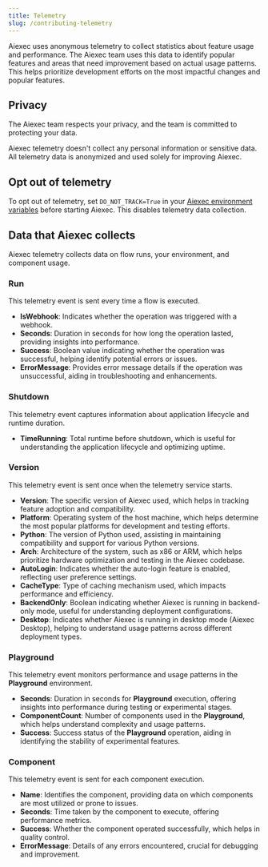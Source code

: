 ```yaml
---
title: Telemetry
slug: /contributing-telemetry
---
```


Aiexec uses anonymous telemetry to collect statistics about feature usage and performance.
The Aiexec team uses this data to identify popular features and areas that need improvement based on actual usage patterns.
This helps prioritize development efforts on the most impactful changes and popular features.

## Privacy

The Aiexec team respects your privacy, and the team is committed to protecting your data.

Aiexec telemetry doesn't collect any personal information or sensitive data.
All telemetry data is anonymized and used solely for improving Aiexec.

## Opt out of telemetry

To opt out of telemetry, set `DO_NOT_TRACK=True` in your [Aiexec environment variables](/environment-variables) before starting Aiexec. This disables telemetry data collection.

## Data that Aiexec collects

Aiexec telemetry collects data on flow runs, your environment, and component usage.

### Run

This telemetry event is sent every time a flow is executed.

- **IsWebhook**: Indicates whether the operation was triggered with a webhook.
- **Seconds**: Duration in seconds for how long the operation lasted, providing insights into performance.
- **Success**: Boolean value indicating whether the operation was successful, helping identify potential errors or issues.
- **ErrorMessage**: Provides error message details if the operation was unsuccessful, aiding in troubleshooting and enhancements.

### Shutdown

This telemetry event captures information about application lifecycle and runtime duration.

- **TimeRunning**: Total runtime before shutdown, which is useful for understanding the application lifecycle and optimizing uptime.

### Version

This telemetry event is sent once when the telemetry service starts.

- **Version**: The specific version of Aiexec used, which helps in tracking feature adoption and compatibility.
- **Platform**: Operating system of the host machine, which helps determine the most popular platforms for development and testing efforts.
- **Python**: The version of Python used, assisting in maintaining compatibility and support for various Python versions.
- **Arch**: Architecture of the system, such as x86 or ARM, which helps prioritize hardware optimization and testing in the Aiexec codebase.
- **AutoLogin**: Indicates whether the auto-login feature is enabled, reflecting user preference settings.
- **CacheType**: Type of caching mechanism used, which impacts performance and efficiency.
- **BackendOnly**: Boolean indicating whether Aiexec is running in backend-only mode, useful for understanding deployment configurations.
- **Desktop**: Indicates whether Aiexec is running in desktop mode (Aiexec Desktop), helping to understand usage patterns across different deployment types.

### Playground

This telemetry event monitors performance and usage patterns in the **Playground** environment.

- **Seconds**: Duration in seconds for **Playground** execution, offering insights into performance during testing or experimental stages.
- **ComponentCount**: Number of components used in the **Playground**, which helps understand complexity and usage patterns.
- **Success**: Success status of the **Playground** operation, aiding in identifying the stability of experimental features.

### Component

This telemetry event is sent for each component execution.

- **Name**: Identifies the component, providing data on which components are most utilized or prone to issues.
- **Seconds**: Time taken by the component to execute, offering performance metrics.
- **Success**: Whether the component operated successfully, which helps in quality control.
- **ErrorMessage**: Details of any errors encountered, crucial for debugging and improvement.